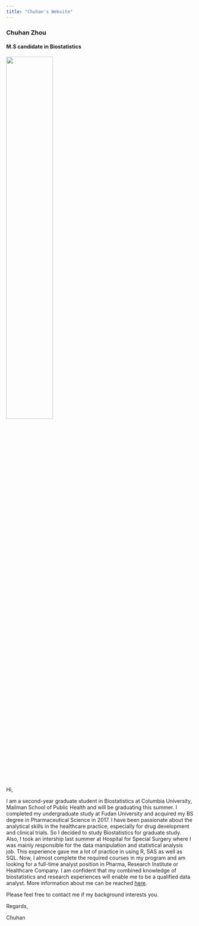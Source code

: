 ```yaml
---
title: "Chuhan's Website"
---
```


### Chuhan Zhou
#### M.S candidate in Biostatistics

<img src="IMG_2487.JPG" style="width:50%">  
     
     
Hi,   
  
I am a second-year graduate student in Biostatistics at Columbia University, Mailman School of Public Health and will be graduating this summer. I completed my undergraduate study at Fudan University and acquired my BS degree in Pharmaceutical Science in 2017. I have been passionate about the analytical skills in the healthcare practice, especially for drug development and clinical trials. So I decided to study Biostatistics for graduate study. Also, I took an intership last summer at Hospital for Special Surgery where I was mainly responsible for the data manipulation and statistical analysis job. This experience gave me a lot of practice in using R, SAS as well as SQL. Now, I almost complete the required courses in my program and am looking for a full-time analyst position in Pharma, Research Institute or Healthcare Company. I am confident that my combined knowledge of biostatistics and research experiences will enable me to be a qualified data analyst. More information about me can be reached [here](about.html).

Please feel free to contact me if my background interests you.

Regards,

  
Chuhan


